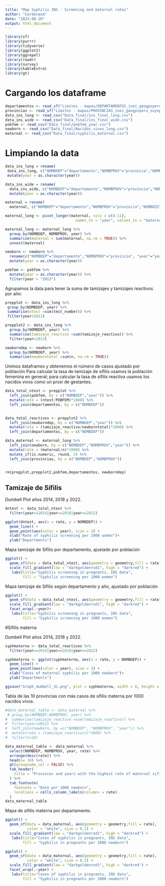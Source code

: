 ```yaml
---
title: "Map Syphilis INS - Screening and maternal rates"
author: "CardenasA"
date: "2023-08-20"
output: html_document
---
```


```r
library(sf)
library(purrr)
library(tidyverse)
library(ggplot2)
library(ggrepel)
library(readr)
library(survey)
library(kableExtra)
library(gt)
```

# Cargando los dataframe

```r
departamentos <- read_sf("Límites - mapas/DEPARTAMENTOS_inei_geogpsperu_suyopomalia.shp")
provincias <- read_sf("Límites - mapas/PROVINCIAS_inei_geogpsperu_suyopomalia.shp")
data_ins_long <- read_csv("Data_final/ins_final_long.csv")
data_ins_wide <- read_csv("Data_final/ins_final_wide.csv")
pobfem <- read_csv("Data_final/pobfem_year.csv")
newborn <- read_csv("Data_final/Nacidos_vivos_long.csv")
maternal <- read_csv("Data_final/syphilis_maternal.csv")
```

# Limpiando la data


```r

data_ins_long = rename(
 data_ins_long, c("NOMBDEP"="departamento","NOMBPROV"="provincia","NOMBDIST"="distrito")) %>%
 mutate(year = as.character(year)) 

data_ins_wide = rename(
  data_ins_wide, c("NOMBDEP"="departamento","NOMBPROV"="provincia","NOMBDIST"="distrito")) %>%
  mutate(year = as.character(year)) 

maternal = rename(
  maternal, c("NOMBDEP"="departamento","NOMBPROV"="provincia","NOMBDIST"="distrito"))

maternal_long <- pivot_longer(maternal, cols = c(4:11), 
                                names_to = "year", values_to = "maternal")

maternal_long <- maternal_long %>%
  group_by(NOMBDEP, NOMBPROV, year) %>%
  summarise(maternal = sum(maternal, na.rm = TRUE)) %>%
  unnest(maternal)

newborn <- newborn %>%
  rename(c("NOMBDEP"="departamento","NOMBPROV"="provincia", "year"="years")) %>%
  mutate(year = as.character(year)) 

pobfem <- pobfem %>%
  mutate(year = as.character(year)) %>%
  filter(year > "2013")

```

Agrupamos la data para tener la suma de tamizajes y tamizajes reactivos por año:

```r
prepplot <- data_ins_long %>%
 group_by(NOMBDEP, year) %>%
 summarise(ntest =sum(test_number)) %>%
 filter(year>2013)

prepplot2 <- data_ins_long %>%
  group_by(NOMBDEP, year) %>%
  summarise(tamizaje_reactivo =sum(tamizaje_reactivo)) %>%
  filter(year>2013)

newborndep <- newborn %>%
  group_by(NOMBDEP, year) %>%
  summarise(newborntotal =sum(n, na.rm = TRUE))
```

Unimos dataframes y obtenemos el número de casos ajustado por población
Para calcular la tasa de tamizaje de sífilis usamos la población femenina en general; 
para calcular la tasa de sífilis reactiva usamos los nacidos vivos como un proxi de gestantes.

```r
data_total_ntest <- prepplot %>%
  left_join(pobfem, by = c("NOMBDEP","year")) %>%
  mutate(rate = (ntest/POBFEM)*1000) %>%
  left_join(departamentos, by = c("NOMBDEP")) 
  

data_total_reactivos <- prepplot2 %>%
  left_join(newborndep, by = c("NOMBDEP","year")) %>%
  mutate(rate = (tamizaje_reactivo/newborntotal)*1000) %>%
  left_join(departamentos, by = c("NOMBDEP"))

data_maternal <- maternal_long %>%
  left_join(newborn, by = c("NOMBDEP","NOMBPROV","year")) %>%
  mutate(rate = (maternal/n)*1000) %>% 
  mutate_if(is.numeric, round, 2) %>%
  left_join(provincias, by = c("NOMBDEP","NOMBPROV"))
  
```

```r
rm(prepplot,prepplot2,pobfem,departamentos, newborndep)
```

## Tamizaje de Sífilis


Dumbell Plot años 2014, 2018 y 2022.

```r
dntest <- data_total_ntest %>%
  filter(year==2014|year==2018|year==2022) 

ggplot(dntest, aes(x = rate, y = NOMBDEP)) +
  geom_line() +
  geom_point(aes(color = year), size = 3) +
  xlab("Rate of syphilis screening per 1000 women")+
  ylab("Departments")

```

Mapa tamizaje de Sífilis por departamento, ajustado por población

```r

ggplot() +
  geom_sf(data = data_total_ntest, aes(geometry = geometry,fill = rate), color = "white", size = 0.2) +
  scale_fill_gradient(low = "darkgoldenrod1", high = "darkred") +
   labs(title="Syphilis screening in pregnants, INS data",
        fill = "Syphilis screening per 1000 women")
```
Mapa tamizaje de Sífilis según departamento y año, ajustado por población

```r
ggplot() +
  geom_sf(data = data_total_ntest, aes(geometry = geometry,fill = rate), color = "white", size = 0.2) +
  scale_fill_gradient(low = "darkgoldenrod1", high = "darkred") +
  facet_wrap(.~year)+
   labs(title="Syphilis screening in pregnants, INS data",
        fill = "Syphilis screening per 1000 women")
```


#Sífilis materna

Dumbell Plot años 2014, 2018 y 2022.

```r
syphmaterna <- data_total_reactivos %>%
  filter(year==2014|year==2018|year==2022) 

syphmaterna <- ggplot(syphmaterna, aes(x = rate, y = NOMBDEP)) +
  geom_line() +
  geom_point(aes(color = year), size = 3) +
  xlab("Cases of maternal syphilis per 1000 newborn")+
  ylab("Departments")

ggsave("Graph_dumbell_3c.png", plot = syphmaterna, width = 8, height = 4, dpi = 300)
```

Tabla de las 10 provincias con más casos de sífilis materna por 1000 nacidos vivos.

```r

#data_maternal_table <- data_maternal %>%
 # group_by(NOMBDEP,NOMBPROV, year) %>%
#  summarise(tamizaje_reactivo =sum(tamizaje_reactivo)) %>%
#  filter(year>2013) %>%
#  left_join(newborn, by =c("NOMBDEP", "NOMBPROV", "year")) %>%
#  mutate(rate = (tamizaje_reactivo/n)*1000) %>%
#  filter(n>10)

data_maternal_table <- data_maternal %>%
  select(NOMBDEP, NOMBPROV, year, rate) %>%
  arrange(desc(rate)) %>%
  head(n= 10) %>%
  gt(groupname_col = FALSE) %>%
  tab_header(
    title = "Provinces and years with the highest rate of maternal sifilis"
  ) %>%
  tab_footnote(
    footnote = "Rate per 1000 newborn",
    locations = cells_column_labels(columns = rate)
  )
data_maternal_table

```



Mapa de sífilis materna por departamento.

```r
ggplot() +
  geom_sf(data = data_maternal, aes(geometry = geometry,fill = rate),
          color = "white", size = 0.2) +
  scale_fill_gradient(low = "darkgoldenrod1", high = "darkred") +
   labs(title="Cases of syphilis in pregnants, INS data",
        fill = "Syphilis in pregnants per 1000 newborn")

```

```r
ggplot() +
  geom_sf(data = data_maternal, aes(geometry = geometry,fill = rate),
          color = "white", size = 0.2) +
  scale_fill_gradient(low = "darkgoldenrod1", high = "darkred") +
  facet_wrap(.~year) + 
   labs(title="Cases of syphilis in pregnants, INS data",
        fill = "Syphilis in pregnants per 1000 newborn") 
```


